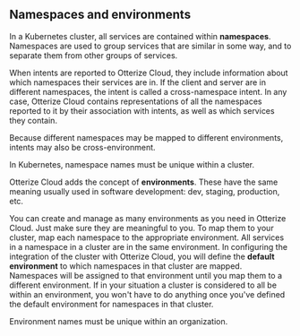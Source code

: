 ## Namespaces and environments

In a Kubernetes cluster, all services are contained within **namespaces**. Namespaces are used to group services that are similar in some way, and to separate them from other groups of services.

When intents are reported to Otterize Cloud, they include information about which namespaces their services are in. If the client and server are in different namespaces, the intent is called a cross-namespace intent. In any case, Otterize Cloud contains representations of all the namespaces reported to it by their association with intents, as well as which services they contain.

Because different namespaces may be mapped to different environments, intents may also be cross-environment.

In Kubernetes, namespace names must be unique within a cluster.

Otterize Cloud adds the concept of **environments**. These have the same meaning usually used in software development: dev, staging, production, etc.

You can create and manage as many environments as you need in Otterize Cloud. Just make sure they are meaningful to you. To map them to your cluster, map each namespace to the appropriate environment. All services in a namespace in a cluster are in the same environment. In configuring the integration of the cluster with Otterize Cloud, you will define the **default environment** to which namespaces in that cluster are mapped. Namespaces will be assigned to that environment until you map them to a different environment. If in your situation a cluster is considered to all be within an environment, you won't have to do anything once you've defined the default environment for namespaces in that cluster.

Environment names must be unique within an organization.
